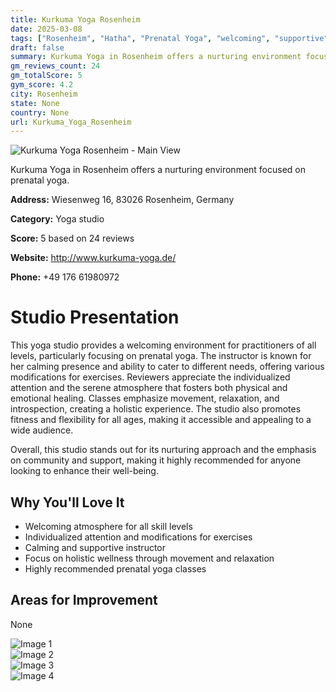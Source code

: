 ```yaml
---
title: Kurkuma Yoga Rosenheim
date: 2025-03-08
tags: ["Rosenheim", "Hatha", "Prenatal Yoga", "welcoming", "supportive", "Rosenheim"]  
draft: false
summary: Kurkuma Yoga in Rosenheim offers a nurturing environment focused on prenatal yoga.
gm_reviews_count: 24
gm_totalScore: 5
gym_score: 4.2
city: Rosenheim
state: None
country: None
url: Kurkuma_Yoga_Rosenheim
---
```


<div className="aspect-[16/9] relative my-8">
  <img 
    src="https://lh5.googleusercontent.com/p/AF1QipMlphFcSrmr2LxHdN9UN4bg998_TGE0XIevqikn=w1920-h1080-k-no"
    alt="Kurkuma Yoga Rosenheim - Main View"
    className="object-cover absolute inset-0 w-full h-full rounded-lg"
  />
</div>

Kurkuma Yoga in Rosenheim offers a nurturing environment focused on prenatal yoga.

**Address:** Wiesenweg 16, 83026 Rosenheim, Germany

**Category:** Yoga studio

**Score:** 5 based on 24 reviews

**Website:** http://www.kurkuma-yoga.de/

**Phone:** +49 176 61980972

# Studio Presentation

This yoga studio provides a welcoming environment for practitioners of all levels, particularly focusing on prenatal yoga. The instructor is known for her calming presence and ability to cater to different needs, offering various modifications for exercises. Reviewers appreciate the individualized attention and the serene atmosphere that fosters both physical and emotional healing. Classes emphasize movement, relaxation, and introspection, creating a holistic experience. The studio also promotes fitness and flexibility for all ages, making it accessible and appealing to a wide audience.

Overall, this studio stands out for its nurturing approach and the emphasis on community and support, making it highly recommended for anyone looking to enhance their well-being.

## Why You'll Love It

- Welcoming atmosphere for all skill levels
- Individualized attention and modifications for exercises
- Calming and supportive instructor
- Focus on holistic wellness through movement and relaxation
- Highly recommended prenatal yoga classes

## Areas for Improvement

None

<div className="grid grid-cols-1 xl:grid-cols-2 gap-4 my-8">
<div className="aspect-[4/3] relative"><img src="https://lh3.googleusercontent.com/p/AF1QipO6Y7OOLAmh8yMFx7HibcsoBmV84As6T7j5LQSl=w1920-h1080-k-no" alt="Image 1" className="object-cover absolute inset-0 w-full h-full rounded-lg" /></div>
<div className="aspect-[4/3] relative"><img src="https://lh5.googleusercontent.com/p/AF1QipMGjPX5zqpWjppuT3vHfDuhPO5Z0raWhr0UPEPG=w1920-h1080-k-no" alt="Image 2" className="object-cover absolute inset-0 w-full h-full rounded-lg" /></div>
<div className="aspect-[4/3] relative"><img src="https://lh5.googleusercontent.com/p/AF1QipPzvp-5n46mNI2L9gzHj32obtjmwDacQJMDPIEc=w1920-h1080-k-no" alt="Image 3" className="object-cover absolute inset-0 w-full h-full rounded-lg" /></div>
<div className="aspect-[4/3] relative"><img src="https://lh5.googleusercontent.com/p/AF1QipMonQOEIqLLLYn-l00Dex228UumlwbgU6FU-0Ek=w1920-h1080-k-no" alt="Image 4" className="object-cover absolute inset-0 w-full h-full rounded-lg" /></div>
</div>